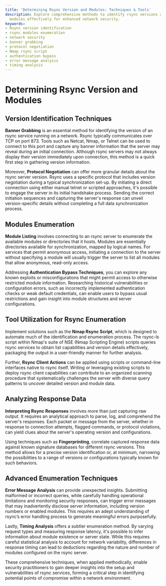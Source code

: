 ```yaml
---
title: 'Determining Rsync Version and Modules: Techniques & Tools'
description: Explore comprehensive methods to identify rsync versions and enumerate
  modules effectively for enhanced network security.
keywords:
- Rsync version identification
- rsync modules enumeration
- network security
- banner grabbing
- protocol negotiation
- Nmap rsync script
- authentication bypass
- error message analysis
- timing analysis
---
```


# Determining Rsync Version and Modules

## Version Identification Techniques

**Banner Grabbing** is an essential method for identifying the version of an rsync service running on a network. Rsync typically communicates over TCP on port 873. Tools such as Netcat, Nmap, or Telnet can be used to connect to this port and capture any banner information that the server may reveal during an initial connection. Although rsync servers may not always display their version immediately upon connection, this method is a quick first step in gathering version information.

Moreover, **Protocol Negotiation** can offer more granular details about the rsync server version. Rsync uses a specific protocol that includes version negotiation during a typical synchronization set-up. By initiating a direct connection using either manual telnet or scripted approaches, it's possible to engage the server in its initial handshake process. Sending the correct initiation sequences and capturing the server's response can unveil version-specific details without completing a full data synchronization process.

## Modules Enumeration

**Module Listing** involves connecting to an rsync server to enumerate the available modules or directories that it hosts. Modules are essentially directories available for synchronization, mapped by logical names. For services that permit anonymous access, initiating a connection to the server without specifying a module will usually trigger the server to list all modules that allow anonymous, read-only access.

Addressing **Authentication Bypass Techniques**, you can explore any known exploits or misconfigurations that might permit access to otherwise restricted module information. Researching historical vulnerabilities or configuration errors, such as incorrectly implemented authentication checks or weak default credentials, can enable users to bypass usual restrictions and gain insight into module structures and server configurations.

## Tool Utilization for Rsync Enumeration

Implement solutions such as the **Nmap Rsync Script**, which is designed to automate much of the identification and enumeration process. The rsync-ls script within Nmap's suite of NSE (Nmap Scripting Engine) scripts queries rsync services to obtain list capabilities and version details effectively, packaging the output in a user-friendly manner for further analysis.

Further, **Rsync Client Actions** can be applied using scripts or command-line interfaces native to rsync itself. Writing or leveraging existing scripts to deploy rsync client capabilities can contribute to an organized scanning procedure that systematically challenges the server with diverse query patterns to uncover detailed version and module data.

## Analyzing Response Data

**Interpreting Rsync Responses** involves more than just capturing raw output. It requires an analytical approach to parse, log, and comprehend the server's responses. Each packet or message from the server, whether in response to connection attempts, flagged commands, or protocol violations, can yield clues about the server's operating version and configurations.

Using techniques such as **Fingerprinting**, correlate captured response data against known signature databases for different rsync versions. This method allows for a precise version identification or, at minimum, narrowing the possibilities to a range of versions or configurations typically known for such behaviors.

## Advanced Enumeration Techniques

**Error Message Analysis** can provide unexpected insights. Submitting malformed or incorrect queries, while carefully handling operational limitations and monitoring security responses, can trigger error messages that may inadvertently disclose server information, including version numbers or enabled modules. This requires an adept understanding of rsync’s error handling process to generate meaningful errors purposefully.

Lastly, **Timing Analysis** offers a subtler enumeration method. By varying request types and measuring response latency, it's possible to infer information about module existence or server state. While this requires careful statistical analysis to account for network variability, differences in response timing can lead to deductions regarding the nature and number of modules configured on the rsync server. 

These comprehensive techniques, when applied methodically, enable security practitioners to gain deeper insights into the setup and vulnerabilities of rsync services, forming a critical step in identifying potential points of compromise within a network environment.